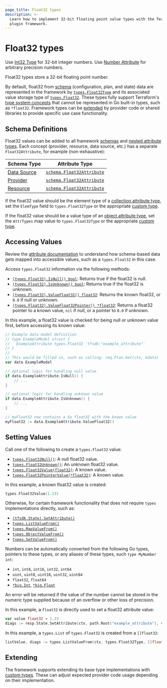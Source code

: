 ```yaml
---
page_title: Float32 types
description: >-
  Learn how to implement 32-bit floating point value types with the Terraform
  plugin framework.
---
```


# Float32 types

<Tip>

Use [Int32 Type](/terraform/plugin/framework/handling-data/types/int32) for 32-bit integer numbers. Use [Number Attribute](/terraform/plugin/framework/handling-data/types/number) for arbitrary precision numbers.

</Tip>

Float32 types store a 32-bit floating point number.

By default, float32 from [schema](/terraform/plugin/framework/handling-data/schemas) (configuration, plan, and state) data are represented in the framework by [`types.Float32Type`](https://pkg.go.dev/github.com/hashicorp/terraform-plugin-framework/types#Float32Type) and its associated value storage type of [`types.Float32`](https://pkg.go.dev/github.com/hashicorp/terraform-plugin-framework/types#Float32). These types fully support Terraform's [type system concepts](/terraform/plugin/framework/handling-data/terraform-concepts) that cannot be represented in Go built-in types, such as `*float32`. Framework types can be [extended](#extending) by provider code or shared libraries to provide specific use case functionality.

## Schema Definitions

Float32 values can be added to all framework [schemas](/terraform/plugin/framework/handling-data/schemas) and [nested attribute types](/terraform/plugin/framework/handling-data/attributes#nested-attribute-types).
Each concept (provider, resource, data source, etc.) has a separate `Float32Attribute`, for example (non-exhaustive):

| Schema Type | Attribute Type |
|-------------|----------------|
| [Data Source](/terraform/plugin/framework/data-sources) | [`schema.Float32Attribute`](https://pkg.go.dev/github.com/hashicorp/terraform-plugin-framework/datasource/schema#Float32Attribute) |
| [Provider](/terraform/plugin/framework/providers) | [`schema.Float32Attribute`](https://pkg.go.dev/github.com/hashicorp/terraform-plugin-framework/provider/schema#Float32Attribute) |
| [Resource](/terraform/plugin/framework/resources) | [`schema.Float32Attribute`](https://pkg.go.dev/github.com/hashicorp/terraform-plugin-framework/resource/schema#Float32Attribute) |

If the float32 value should be the element type of a [collection attribute type](/terraform/plugin/framework/handling-data/attributes#collection-attribute-types), set the `ElemType` field to `types.Float32Type` or the appropriate [custom type](#extending).

If the float32 value should be a value type of an [object attribute type](/terraform/plugin/framework/handling-data/attributes#object-attribute-type), set the `AttrTypes` map value to `types.Float32Type` or the appropriate [custom type](#extending).

## Accessing Values

<Tip>

Review the [attribute documentation](/terraform/plugin/framework/handling-data/attributes/float32#accessing-values) to understand how schema-based data gets mapped into accessible values, such as a `types.Float32` in this case.

</Tip>

Access `types.Float32` information via the following methods:

* [`(types.Float32).IsNull() bool`](https://pkg.go.dev/github.com/hashicorp/terraform-plugin-framework/types/basetypes#Float32Value.IsNull): Returns true if the float32 is null.
* [`(types.Float32).IsUnknown() bool`](https://pkg.go.dev/github.com/hashicorp/terraform-plugin-framework/types/basetypes#Float32Value.IsUnknown): Returns true if the float32 is unknown.
* [`(types.Float32).ValueFloat32() float32`](https://pkg.go.dev/github.com/hashicorp/terraform-plugin-framework/types/basetypes#Float32Value.ValueFloat32): Returns the known float32, or `0.0` if null or unknown.
* [`(types.Float32).ValueFloat32Pointer() *float32`](https://pkg.go.dev/github.com/hashicorp/terraform-plugin-framework/types/basetypes#Float32Value.ValueFloat32Pointer): Returns a float32 pointer to a known value, `nil` if null, or a pointer to `0.0` if unknown.

In this example, a float32 value is checked for being null or unknown value first, before accessing its known value:

```go
// Example data model definition
// type ExampleModel struct {
//   ExampleAttribute types.Float32 `tfsdk:"example_attribute"`
// }
//
// This would be filled in, such as calling: req.Plan.Get(ctx, &data)
var data ExampleModel

// optional logic for handling null value
if data.ExampleAttribute.IsNull() {
    // ...
}

// optional logic for handling unknown value
if data.ExampleAttribute.IsUnknown() {
    // ...
}

// myFloat32 now contains a Go float32 with the known value
myFloat32 := data.ExampleAttribute.ValueFloat32()
```

## Setting Values

Call one of the following to create a `types.Float32` value:

* [`types.Float32Null()`](https://pkg.go.dev/github.com/hashicorp/terraform-plugin-framework/types#Float32Null): A null float32 value.
* [`types.Float32Unknown()`](https://pkg.go.dev/github.com/hashicorp/terraform-plugin-framework/types#Float32Unknown): An unknown float32 value.
* [`types.Float32Value(float32)`](https://pkg.go.dev/github.com/hashicorp/terraform-plugin-framework/types#Float32Value): A known value.
* [`types.Float32PointerValue(*float32)`](https://pkg.go.dev/github.com/hashicorp/terraform-plugin-framework/types#Float32PointerValue): A known value.

In this example, a known float32 value is created:

```go
types.Float32Value(1.23)
```

Otherwise, for certain framework functionality that does not require `types` implementations directly, such as:

* [`(tfsdk.State).SetAttribute()`](https://pkg.go.dev/github.com/hashicorp/terraform-plugin-framework/tfsdk#State.SetAttribute)
* [`types.ListValueFrom()`](https://pkg.go.dev/github.com/hashicorp/terraform-plugin-framework/types#ListValueFrom)
* [`types.MapValueFrom()`](https://pkg.go.dev/github.com/hashicorp/terraform-plugin-framework/types#MapValueFrom)
* [`types.ObjectValueFrom()`](https://pkg.go.dev/github.com/hashicorp/terraform-plugin-framework/types#ObjectValueFrom)
* [`types.SetValueFrom()`](https://pkg.go.dev/github.com/hashicorp/terraform-plugin-framework/types#SetValueFrom)

Numbers can be automatically converted from the following Go types, pointers to these types, or any aliases of these types, such `type MyNumber int`:

* `int`, `int8`, `int16`, `int32`, `int64`
* `uint`, `uint8`, `uint16`, `uint32`, `uint64`
* `float32`, `float64`
* [`*big.Int`](https://pkg.go.dev/math/big#Int), [`*big.Float`](https://pkg.go.dev/math/big#Float)

An error will be returned if the value of the number cannot be stored in the numeric type supplied because of an overflow or other loss of precision.

In this example, a `float32` is directly used to set a float32 attribute value:

```go
var value float32 = 1.23
diags := resp.State.SetAttribute(ctx, path.Root("example_attribute"), value)
```

In this example, a `types.List` of `types.Float32` is created from a `[]float32`:

```go
listValue, diags := types.ListValueFrom(ctx, types.Float32Type, []float32{1.2, 2.4})
```

## Extending

The framework supports extending its base type implementations with [custom types](/terraform/plugin/framework/handling-data/types/custom). These can adjust expected provider code usage depending on their implementation.
